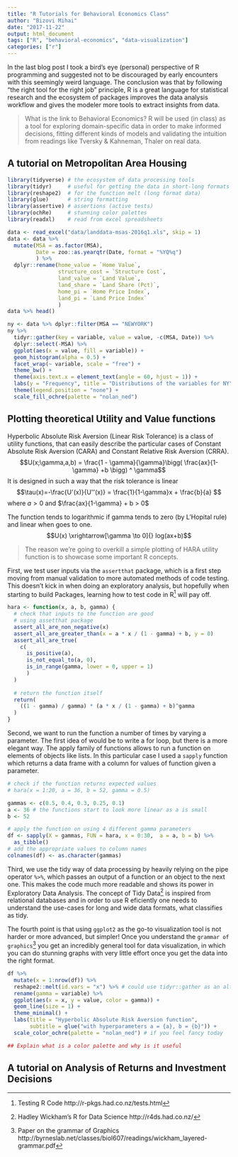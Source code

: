 ```yaml
---
title: "R Tutorials for Behavioral Economics Class"
author: "Bizovi Mihai"
date: "2017-11-22"
output: html_document
tags: ["R", "behavioral-economics", "data-visualization"]
categories: ["r"]
---
```


In the last blog post I took a bird's eye (personal) perspective of R programming and suggested not to be discouraged by early encounters with this seemingly weird language. The conclusion was that by following "the right tool for the right job" principle, R is a great language for statistical research and the ecosystem of packages improves the data analysis workflow and gives the modeler more tools to extract insights from data.

> What is the link to Behavioral Economics? R will be used (in class) as a tool for exploring domain-specific data in order to make informed decisions, fitting different kinds of models and validating the intuition from readings like Tversky & Kahneman, Thaler on real data.

## A tutorial on Metropolitan Area Housing

```r
library(tidyverse) # the ecosystem of data processing tools
library(tidyr)     # useful for getting the data in short-long formats
library(reshape2)  # for the function melt (long format data)
library(glue)      # string formatting
library(assertive) # assertions (active tests)
library(ochRe)     # stunning color palettes
library(readxl)    # read from excel spreadsheets
```

```r
data <- read_excel("data/landdata-msas-2016q1.xls", skip = 1)
data <- data %>% 
  mutate(MSA = as.factor(MSA), 
         Date = zoo::as.yearqtr(Date, format = "%YQ%q")
         ) %>%
  dplyr::rename(home_value = `Home Value`, 
                structure_cost = `Structure Cost`, 
                land_value = `Land Value`, 
                land_share = `Land Share (Pct)`, 
                home_pi = `Home Price Index`, 
                land_pi = `Land Price Index`
                )
data %>% head()
```

```r
ny <- data %>% dplyr::filter(MSA == "NEWYORK") 
ny %>% 
  tidyr::gather(key = variable, value = value, -c(MSA, Date)) %>% 
  dplyr::select(-MSA) %>% 
  ggplot(aes(x = value, fill = variable)) + 
  geom_histogram(alpha = 0.5) + 
  facet_wrap(~ variable, scale = "free") + 
  theme_bw() + 
  theme(axis.text.x = element_text(angle = 60, hjust = 1)) + 
  labs(y = "Frequency", title = "Distributions of the variables for NY") + 
  theme(legend.position = "none") + 
  scale_fill_ochre(palette = "nolan_ned")
```


## Plotting theoretical Utility and Value functions

Hyperbolic Absolute Risk Aversion (Linear Risk Tolerance) is a class of utility functions, that can easily describe the particular cases of Constant Absolute Risk Aversion (CARA) and Constant Relative Risk Aversion (CRRA).
$$U(x;\gamma,a,b) = \frac{1 - \gamma}{\gamma}\bigg( \frac{ax}{1-\gamma} +b   \bigg) ^ \gamma$$
It is designed in such a way that the risk tolerance is linear
$$\tau(x)=-\frac{U'(x)}{U''(x)} = \frac{1}{1-\gamma}x + 
\frac{b}{a}
$$
where $a > 0$ and $\frac{ax}{1-\gamma} + b > 0$

The function tends to logarithmic if gamma tends to zero (by L'Hopital rule) and linear when goes to one.
$$U(x) \xrightarrow[\gamma \to 0]{} log(ax+b)$$

> The reason we're going to overkill a simple plotting of HARA utility function is to showcase some important R concepts.

First, we test user inputs via the `assertthat` package, which is a first step moving from manual validation to more automated methods of code testing. This doesn't kick in when doing an exploratory analysis, but hopefully when starting to build Packages, learning how to test code in R^[Testing R Code http://r-pkgs.had.co.nz/tests.html] will pay off. 

```r
hara <- function(x, a, b, gamma) {
  # check that inputs to the function are good
  # using assetthat package
  assert_all_are_non_negative(x)
  assert_all_are_greater_than(x = a * x / (1 - gamma) + b, y = 0)
  assert_all_are_true(
    c(    
      is_positive(a), 
      is_not_equal_to(a, 0), 
      is_in_range(gamma, lower = 0, upper = 1)
      )
  )
  
  # return the function itself
  return(
    ((1 - gamma) / gamma) * (a * x / (1 - gamma) + b)^gamma
  )
}
```

Second, we want to run the function a number of times by varying a parameter. The first idea of would be to write a for loop, but there is a more elegant way. The apply family of functions allows to run a function on elements of objects like lists. In this particular case I used a `sapply` function which returns a data frame with a column for values of function given a parameter. 

```r
# check if the function returns expected values
# hara(x = 1:20, a = 36, b = 52, gamma = 0.5)

gammas <- c(0.5, 0.4, 0.3, 0.25, 0.1)
a <- 36 # the functions start to look more linear as a is small
b <- 52 

# apply the function on using 4 different gamma parameters
df <- sapply(X = gammas, FUN = hara, x = 0:30,  a = a, b = b) %>% 
  as_tibble()
# add the appropriate values to column names
colnames(df) <- as.character(gammas)
```

Third, we use the tidy way of data processing by heavily relying on the pipe operator `%>%`, which passes an output of a function or an object to the next one. 
This makes the code much more readable and shows its power in Exploratory Data Analysis. The concept of Tidy Data^[Hadley Wickham's R for Data Science http://r4ds.had.co.nz/] is inspired from relational databases and in order to use R eficiently one needs to understand the use-cases for long and wide data formats, what classifies as tidy.

The fourth point is that using `ggplot2` as the go-to visualization tool is not harder or more advanced, but simpler! Once you understand the `grammar of graphics`^[Paper on the grammar of Graphics http://byrneslab.net/classes/biol607/readings/wickham_layered-grammar.pdf] you get an incredibly general tool for data visualization, in which you can do stunning graphs with very little effort once you get the data into the right format. 

```r
df %>% 
  mutate(x = 1:nrow(df)) %>% 
  reshape2::melt(id.vars = "x") %>% # could use tidyr::gather as an alternative
  rename(gamma = variable) %>%
  ggplot(aes(x = x, y = value, color = gamma)) + 
  geom_line(size = 1) + 
  theme_minimal() + 
  labs(title = "Hyperbolic Absolute Risk Aversion function", 
       subtitle = glue("with hyperparameters a = {a}, b = {b}")) + 
  scale_color_ochre(palette = "nolan_ned") # if you feel fancy today

## Explain what is a color palette and why is it useful
```


## A tutorial on Analysis of Returns and Investment Decisions

<!--
```r
library(tidyquant) # tidy data analysis and financial data interfacing
```

```r
# get stock prices for seven years using the Yahoo Finance API
stocks <- c("ORCL", "FSLR", "AMZN", "GOOG", "GE") %>% tq_get(
  get  = "stock.prices", 
  from = "2010-01-01", 
  to   = "2017-10-30"
)

# calculate the monthly returns
monthly.returns <- stocks %>% 
  group_by(symbol) %>% 
  tq_transmute(
    select     = adjusted, # column to calculate returns from 
    mutate_fun = periodReturn, # function from quantmod
    period     = "monthly",    # alternatively, "weekly" or daily
    col_rename = "return")

# need to compare against a general price index
baseline <- "SPX" %>%
    tq_get(
      get  = "stock.prices",
      from = "2010-01-01",
      to   = "2017-10-30") 


monthly.baseline <- baseline %>%
    tq_transmute(
      select     = adjusted, 
      mutate_fun = periodReturn, 
      period     = "monthly", 
      col_rename = "base.returns")

```

```r
# In order to perserve some information when averaging at monthly level, it would be great to represent the uncecrtainty

custom_stat_fun <- function(x, na.rm = TRUE, ...) {
    # ...   = additional arguments
    c(mean    = mean(x, na.rm = na.rm),
      stdev   = sd(x, na.rm = na.rm),
      quantile(x, na.rm = na.rm, ...)) 
}

# quantiles
pr <- c(0, 0.025, 0.25, 0.5, 0.75, 0.975, 1)

# Applying the custom function by week
monthly_returns <- stocks %>%
  group_by(symbol) %>%
    tq_transmute(
        select = close,
        mutate_fun = apply.monthly, 
        FUN = custom_stat_fun,
        na.rm = TRUE,
        probs = pr
    )

monthly_returns %>%
    ggplot(aes(x = date, y = `50%`, color = symbol)) +
    geom_ribbon(aes(ymin = `25%`, ymax = `75%`), 
                color = NA, fill = palette_light()[[1]], alpha = 0.3) +
    geom_point() +
    geom_vline(xintercept = as.Date(c("2011-09-01", "2012-07-01", 
                                      "2013-07-01", "2014-02-01", 
                                      "2015-01-01", "2016-02-01")), 
               lty = 2, color = "grey40") + 
    geom_ma(n = 5, size = 1, color = "steelblue2", lty = 1) + 
    facet_wrap(~ symbol, ncol = 2, scale = "free_y") +
    labs(title = "Standard and Poor's Average Monthly Price", x = "",
         subtitle = "Volatility shown as 1st and 3rd quantiles",
         y = "Price (k$)") +
  #  expand_limits(y = 50) + 
    scale_color_ochre(palette = "lorikeet") +
    theme_bw() + 
  theme(legend.position = "none")
```

-->









  